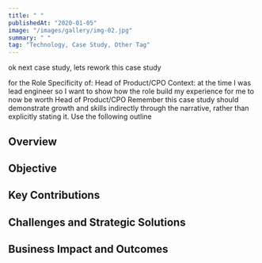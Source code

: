 ```yaml
---
title: " "
publishedAt: "2020-01-05"
image: "/images/gallery/img-02.jpg"
summary: " "
tag: "Technology, Case Study, Other Tag"
---
```


ok next case study, 
lets rework this case study 

for the Role Specificity of: Head of Product/CPO
Context: 
at the time I was lead engineer so I want to show how the role build my experience for me to now be worth Head of Product/CPO
Remember this case study should demonstrate growth and skills indirectly through the narrative, rather than explicitly stating it.
Use the following outline

## Overview
## Objective
## Key Contributions
## Challenges and Strategic Solutions
## Business Impact and Outcomes